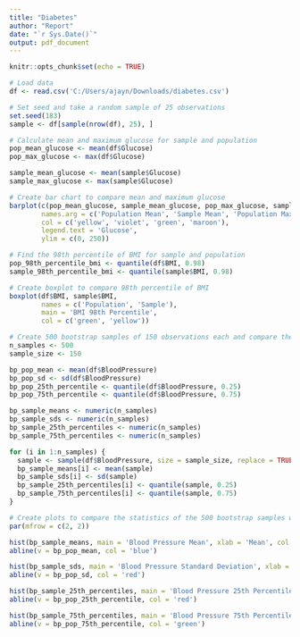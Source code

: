 ---
title: "Diabetes"
author: "Report"
date: "`r Sys.Date()`"
output: pdf_document
---

```{r setup, include=FALSE}
knitr::opts_chunk$set(echo = TRUE)
```

```{r}
# Load data
df <- read.csv('C:/Users/ajayn/Downloads/diabetes.csv')
```

```{r}
# Set seed and take a random sample of 25 observations
set.seed(183)
sample <- df[sample(nrow(df), 25), ]
```


```{r}
# Calculate mean and maximum glucose for sample and population
pop_mean_glucose <- mean(df$Glucose)
pop_max_glucose <- max(df$Glucose)

sample_mean_glucose <- mean(sample$Glucose)
sample_max_glucose <- max(sample$Glucose)

# Create bar chart to compare mean and maximum glucose
barplot(c(pop_mean_glucose, sample_mean_glucose, pop_max_glucose, sample_max_glucose), 
        names.arg = c('Population Mean', 'Sample Mean', 'Population Max', 'Sample Max'), 
        col = c('yellow', 'violet', 'green', 'maroon'), 
        legend.text = 'Glucose', 
        ylim = c(0, 250))
```

```{r}
# Find the 98th percentile of BMI for sample and population
pop_98th_percentile_bmi <- quantile(df$BMI, 0.98)
sample_98th_percentile_bmi <- quantile(sample$BMI, 0.98)

# Create boxplot to compare 98th percentile of BMI
boxplot(df$BMI, sample$BMI, 
        names = c('Population', 'Sample'), 
        main = 'BMI 98th Percentile', 
        col = c('green', 'yellow'))
```

```{r}
# Create 500 bootstrap samples of 150 observations each and compare the statistics with the population statistics for BloodPressure
n_samples <- 500
sample_size <- 150

bp_pop_mean <- mean(df$BloodPressure)
bp_pop_sd <- sd(df$BloodPressure)
bp_pop_25th_percentile <- quantile(df$BloodPressure, 0.25)
bp_pop_75th_percentile <- quantile(df$BloodPressure, 0.75)

bp_sample_means <- numeric(n_samples)
bp_sample_sds <- numeric(n_samples)
bp_sample_25th_percentiles <- numeric(n_samples)
bp_sample_75th_percentiles <- numeric(n_samples)

for (i in 1:n_samples) {
  sample <- sample(df$BloodPressure, size = sample_size, replace = TRUE)
  bp_sample_means[i] <- mean(sample)
  bp_sample_sds[i] <- sd(sample)
  bp_sample_25th_percentiles[i] <- quantile(sample, 0.25)
  bp_sample_75th_percentiles[i] <- quantile(sample, 0.75)
}

```

```{r}
# Create plots to compare the statistics of the 500 bootstrap samples with the population statistics
par(mfrow = c(2, 2))

hist(bp_sample_means, main = 'Blood Pressure Mean', xlab = 'Mean', col = 'yellow')
abline(v = bp_pop_mean, col = 'blue')

hist(bp_sample_sds, main = 'Blood Pressure Standard Deviation', xlab = 'Standard Deviation', col = 'green')
abline(v = bp_pop_sd, col = 'red')

hist(bp_sample_25th_percentiles, main = 'Blood Pressure 25th Percentile', xlab = '25th Percentile', col = 'violet')
abline(v = bp_pop_25th_percentile, col = 'red')

hist(bp_sample_75th_percentiles, main = 'Blood Pressure 75th Percentile', xlab = '75th Percentile', col = 'yellow')
abline(v = bp_pop_75th_percentile, col = 'green')

```

